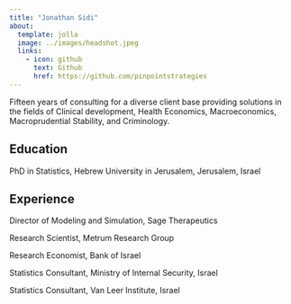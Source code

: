 ```yaml
---
title: "Jonathan Sidi"
about:
  template: jolla
  image: ../images/headshot.jpeg
  links:
    - icon: github
      text: Github
      href: https://github.com/pinpointstrategies
---
```


Fifteen years of consulting for a diverse client base providing solutions in the fields of Clinical development, Health Economics, Macroeconomics, Macroprudential Stability, and Criminology.

## Education

PhD in Statistics, Hebrew University in Jerusalem, Jerusalem, Israel

## Experience

Director of Modeling and Simulation, Sage Therapeutics

Research Scientist, Metrum Research Group

Research Economist, Bank of Israel

Statistics Consultant, Ministry of Internal Security, Israel

Statistics Consultant, Van Leer Institute, Israel
